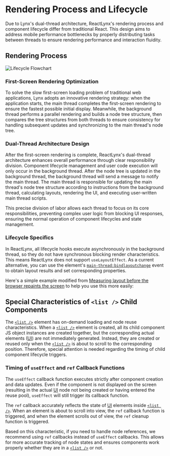 
# Rendering Process and Lifecycle

Due to Lynx's dual-thread architecture, ReactLynx's rendering process and component lifecycle differ from traditional React. This design aims to address mobile performance bottlenecks by properly distributing tasks between threads to ensure rendering performance and interaction fluidity.

## Rendering Process

![Lifecycle Flowchart](https://lf-lynx.tiktok-cdns.com/obj/lynx-artifacts-oss-sg/lynx-website/assets/lifecycle-init-render-1.png)

### First-Screen Rendering Optimization

To solve the slow first-screen loading problem of traditional web applications, Lynx adopts an innovative rendering strategy: when the application starts, the main thread completes the first-screen rendering to ensure the fastest possible initial display. Meanwhile, the background thread performs a parallel rendering and builds a node tree structure, then compares the tree structures from both threads to ensure consistency for handling subsequent updates and synchronizing to the main thread's node tree.

### Dual-Thread Architecture Design

After the first-screen rendering is complete, ReactLynx's dual-thread architecture enhances overall performance through clear responsibility division.
Component lifecycle management and user code execution will only occur in the background thread. After the node tree is updated in the background thread, the background thread will send a message to notify the main thread.
The main thread is responsible for updating the main thread's node tree structure according to instructions from the background thread, calculating layouts, rendering the UI, and executing user-written main thread scripts.

This precise division of labor allows each thread to focus on its core responsibilities, preventing complex user logic from blocking UI responses, ensuring the normal operation of component lifecycles and state management.

### Lifecycle Specifics

In ReactLynx, all lifecycle hooks execute asynchronously in the background thread, so they do not have synchronous blocking render characteristics. This means ReactLynx does not support `useLayoutEffect`. As a current alternative, you can use the element's [`main-thread:bindlayoutchange`](/api/elements/built-in/view.html#bindlayoutchange) event to obtain layout results and set corresponding properties.

Here's a simple example modified from [Measuring layout before the browser repaints the screen](https://react.dev/reference/react/useLayoutEffect#measuring-layout-before-the-browser-repaints-the-screen) to help you use this more easily:

<Go
  example="react-lifecycle"
  img="https://lf-lynx.tiktok-cdns.com/obj/lynx-artifacts-oss-sg/lynx-website/assets/doc/react/react-lifecycle-measure.gif"
  defaultEntryFile="dist/measuring-layout.lynx.bundle"
  defaultFile="src/measuring-layout/Tooltip.tsx"
  entry="src/measuring-layout"
  highlight="{4-18}"
/>

## Special Characteristics of `<list />` Child Components

The [`<list />`] element has on-demand loading and node reuse characteristics. When a [`<list />`] element is created, all its child component JS object instances are created together, but the corresponding actual elements ([UI]) are not immediately generated. Instead, they are created or reused only when the [`<list />`] is about to scroll to the corresponding position. Therefore, special attention is needed regarding the timing of child component lifecycle triggers.

### Timing of `useEffect` and `ref` Callback Functions

The `useEffect` callback function executes strictly after component creation and data updates. Even if the component is not displayed on the screen (resulting in the actual [UI] node not being created or having entered the reuse pool), `useEffect` will still trigger its callback function.

The `ref` callback accurately reflects the state of [UI] elements inside [`<list />`]. When an element is about to scroll into view, the `ref` callback function is triggered, and when the element scrolls out of view, the `ref` cleanup function is triggered.

Based on this characteristic, if you need to handle node references, we recommend using `ref` callbacks instead of `useEffect` callbacks. This allows for more accurate tracking of node states and ensures components work properly whether they are in a [`<list />`] or not.

[`<list />`]: /api/elements/built-in/list
[UI]: /guide/spec.html#ui
